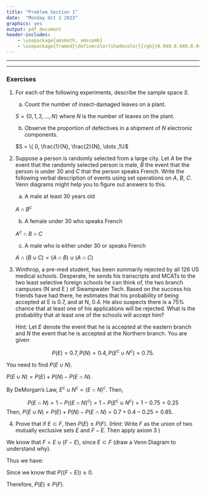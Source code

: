 ```yaml
---
title: "Problem Section 1"
date:  "Monday Oct 2 2023"
graphics: yes
output: pdf_document
header-includes:
    - \usepackage{amsmath, amssymb}
    - \usepackage{framed}\definecolor{shadecolor}{rgb}{0.949,0.949,0.949}
---
```



* * *

\begin{shaded}

\textbf{Learning Outcomes}

The problems are designed to build conceptual understanding and problem-solving skills. The emphasis is on learning to find, evaluate and build confidence.
The specific tasks include:

   -  Describe events of interest using set notation.

   - Use axioms to calculate probabilities and prove further corollaries.

   - Back up and support work with relevant explanations


\end{shaded}


* * *

### Exercises

<!-- This is a comment. It won't show up when you knit to pdf. If you align your answer for (a) with the previous line, you won't get weird formatting for (b). But then the dollar signs may not highlight pink anymore and preview the output. Moral of the story: play with tabbing. --->

1. For each of the following experiments, describe the sample space $S$.

    a. Count the number of insect-damaged leaves on a plant.

    $S = \{0,1,2, \dots, N \}$ where $N$ is the number of leaves on the plant.

    b. Observe the proportion of defectives in a shipment of $N$ electronic components.

	  $S = \{ 0, \frac{1}{N}, \frac{2}{N}, \dots  ,1\}$

2. Suppose a person is randomly selected from a large city. Let $A$ be the event that the randomly selected person is male, $B$ the event that the person is under 30 and $C$ that the person speaks French. Write the following verbal description of events using set operations on $A$, $B$, $C$. Venn diagrams might help you to figure out answers to this.

    a. A male at least 30 years old

    $A \cap B^c$

    b. A female under 30 who speaks French

	  $A^c \cap B \cap C$

    c. A male who is either under 30 or speaks French

    $A \cap (B \cup C) = (A \cap B) \cup (A \cap C)$


3.  Winthrop, a pre-med student, has been summarily rejected by all 126 US medical schools. Desperate,
he sends his transcripts and MCATs to the two least selective foreign schools he can think
of, the two branch campuses (N and E ) of Swampwater Tech. Based on the success his friends have had there,
he estimates that his probability of being accepted at E is 0.7, and at
N, 0.4. He also suspects there is a 75% chance that at least one of his applications
will be rejected. What is the probability that at least one of the schools will accept him?

    Hint: Let $E$ denote the event that he is accepted at the eastern branch and $N$ the event that he is accepted at the Northern branch. You are given

  $$P(E) = 0.7, P(N) = 0.4, P(E^c \cup N^c) = 0.75.$$

You need to find $P(E \cup N).$

$P(E \cup N) = P(E) + P(N) - P(E \cap N)$.

By DeMorgan's Law, $E^c \cup N^c = (E \cap N)^c$. Then,

$$P(E \cap N) = 1 - P((E \cap N)^c) = 1 - P(E^c \cup N^c) = 1 - 0.75 = 0.25$$
Then, $P(E \cup N) = P(E) + P(N) - P(E \cap N) = 0.7 + 0.4 - 0.25 = 0.85$.


4. Prove that if $E \subset F$, then $P(E) \leq P(F)$.   (Hint: Write $F$ as the union of two mutually exclusive sets $E$ and $F - E$. Then apply axiom 3 )

We know that $F = E \cup (F-E)$, since $E \subset F$ (draw a Venn Diagram to understand why).

Thus we have:


\begin{align*}
P(F) &= \\
&= P(E \cup (F-E)) \\
&= P(E) + P((F-E)) \tag*{axiom 3} \\
&\geq P(E)
\end{align*}


Since we know that $P((F-E)) \geq 0$.

Therefore, $P(E) \leq P(F)$.




